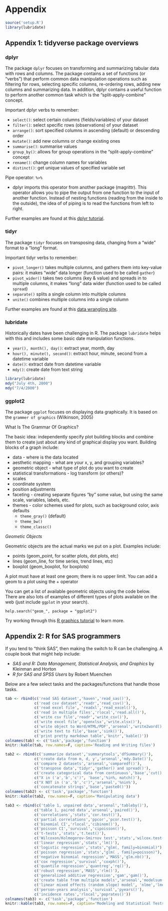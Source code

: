 # Appendix


```r
source('setup.R')
library(lubridate)
```

## Appendix 1: tidyverse package overviews

### dplyr

The package `dplyr` focuses on  transforming and summarizing tabular data with rows and columns. The package contains a set of functions (or “verbs”) that perform common data manipulation operations such as filtering for rows, selecting specific columns, re-ordering rows, adding new columns and summarizing data. In addition, dplyr contains a useful function to perform another common task which is the “split-apply-combine” concept. 

Important dplyr verbs to remember: 

* `select()`: select certain columns (fields/variables) of your dataset
* `filter()`: select specific rows (observations) of your dataset 
* `arrange()`: sort specified columns in ascending (default) or descending order 	
* `mutate()`: add new columns or change existing ones 
* `summarise()`: summarise values
* `group_by()`:	allows for group operations in the “split-apply-combine” concept
* `rename()`: change column names for variables
* `distinct()`: get unique values of specified variable set

Pipe operator: `%>%`

* dplyr imports this operator from another package (magrittr). This operator allows you to pipe the output from one function to the input of another function. Instead of nesting functions (reading from the inside to the outside), the idea of of piping is to read the functions from left to right.

Further examples are found at this [dplyr tutorial](http://genomicsclass.github.io/book/pages/dplyr_tutorial.html).

### tidyr

The package `tidyr` focuses on transposing data, changing from a "wide" format to a "long" format.

Important tidyr verbs to remember:

* `pivot_longer()` takes multiple columns, and gathers them into key-value pairs: it makes “wide” data longer (function used to be called `gather`)
* `pivot_wider()` takes two columns (key & value) and spreads in to multiple columns, it makes “long” data wider (function used to be called `spread`)
* `separate()` splits a single column into multiple columns
* `unite()` combines multiple columns into a single column

Further examples are found at this [data wrangling site](https://rpubs.com/bradleyboehmke/data_wrangling).

### lubridate

Historically dates have been challenging in R.  The package `lubridate` helps with this and includes some basic date manipulation functions.

* `year(), month(), day()`: extract year, month, day
* `hour(), minute(), second()`: extract hour, minute, second from a datetime variable
* `date()`: extract date from datetime variable
* `mdy()`: create date from text string

```r
library(lubridate)
mdy("July 4th, 2000")
mdy("7/4/2000")
```

### ggplot2

The package `ggplot` focuses on displaying data graphically.  It is based on the `grammer of graphics` (Wilkinson, 2005)

What Is The Grammar Of Graphics?

The basic idea: independently specify plot building blocks and combine them to create just about any kind of graphical display you want. Building blocks of a graph include:

* data - where is the data located
* aesthetic mapping - what are your x, y, and grouping variables?  
* geometric object - what type of plot do you want to create
* statistical transformations - log transform (or others)?
* scales
* coordinate system
* position adjustments
* faceting - creating separate figures "by" some value, but using the same scale, variables, labels, etc.
* themes - color schemes used for plots, such as background color, axis defaults
    + `theme_gray()` (default)
    + `theme_bw()`
    + `theme_classc()`

*Geometic Objects* 

Geometric objects are the actual marks we put on a plot. Examples include:

* points (geom_point, for scatter plots, dot plots, etc)
* lines (geom_line, for time series, trend lines, etc)
* boxplot (geom_boxplot, for boxplots)

A plot must have at least one geom; there is no upper limit. You can add a geom to a plot using the + operator

You can get a list of available geometric objects using the code below.  There are also lots of examples of different types of plots available on the web (just include `ggplot` in your search).

```
help.search("geom_", package = "ggplot2")
```

Try working through this [R graphics tutorial](https://tutorials.iq.harvard.edu/R/Rgraphics/Rgraphics.html#putting_it_all_together) to learn more.


## Appendix 2: R for SAS programmers

If you tend to "think SAS", then making the switch to R can be challenging.  A couple book that might help include:

* _SAS and R: Data Management, Statistical Analysis, and Graphics_ by Kleinman and Horton 
* _R for SAS and SPSS Users_ by Robert Muenchen

Below are a few select tasks and the packages/functions that handle those tasks.

```r
tab <- rbind(c('read SAS dataset','haven','read_sas()'),
             c('read csv dataset','readr','read_csv()'),
             c('read excel file', 'readxl','read_excel()'),
             c('read in multiple files','rlocal','read.all()'),
             c('write csv file','readr','write_csv()'),
             c('write excel file','openxlsx','write.xlsx()'),
             c('write object to Word/HTML/PDF','arsenal','write2word(), write2html(), write2pdf()'),
             c('write text to file','base','sink()'),
             c('print pretty markdown table','knitr','kable()'))
colnames(tab) <- c('task','package','function')
knitr::kable(tab, row.names=F, caption='Reading and Writing files')
```

```r
tab2 <- rbind(c('summarize dataset','summarytools','dfSummary()'),
             c('create data from m, d, y','arsenal','mdy.Date()'),
             c('compare 2 datasets','arsenal','comparedf()'),
             c('transpose data','tidyr','gather() and spread()'),
             c('create categorical data from continuous','base','cut()'),
             c("X in ('a','b','c')", 'base','%in%, match()'),
             c("X NOT in ('a','b','c')",'arsenal','%nin%'),
             c('concatenate strings','base','paste0()'))
colnames(tab2) <- c('task','package','function')
knitr::kable(tab2, row.names=F, caption='Manipulating data')
```


```r
tab3 <- rbind(c('table 1, unpaired data','arsenal','tableby()'),
             c('table 1, paired data','arsenal','paired()'),
             c('correlations','stats','cor.test()'),
             c('partial correlations','ppcor','pcor.test()'),
             c('binomial CI','rlocal','cibinom()'),
             c('poisson CI','survival','cipoisson()'),
             c('t-tests','stats','t.test()'),
             c('Wilcoxon/Kolmogorov-Smirnov test','stats','wilcox.test(), ks.test()'),
             c('linear regression','stats','lm()'),
             c('logistic regression','stats',"glm(, family=binomial)"),
             c('poisson regression','stats',"glm( , family=poisson)"),
             c('negative binomial regression','MASS','glm.nb()'),
             c('cox regression','survival','coxph()'),
             c('quantile regression','quantreg','rq()'),
             c('robust regression','MASS','rlm()'),
             c('generalized additive regression','gam','gam()'),
             c('create table from multiple models','arsenal','modelsum()'),
             c('linear mixed effects (random slope) model', 'nlme','lme()'),
             c('person-years analysis','survival','pyears()'),
             c('incidence rates','rlocal','poprates()'))
colnames(tab3) <- c('task','package','function')
knitr::kable(tab3, row.names=F, caption='Modeling and Statistical Tests')
```
